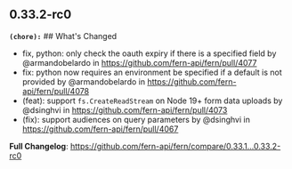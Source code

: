 ## 0.33.2-rc0
**`(chore):`** ## What's Changed
* fix, python: only check the oauth expiry if there is a specified field by @armandobelardo in https://github.com/fern-api/fern/pull/4077
* fix: python now requires an environment be specified if a default is not provided by @armandobelardo in https://github.com/fern-api/fern/pull/4078
* (feat): support `fs.CreateReadStream` on Node 19+ form data uploads by @dsinghvi in https://github.com/fern-api/fern/pull/4073
* (fix): support audiences on query parameters by @dsinghvi in https://github.com/fern-api/fern/pull/4067


**Full Changelog**: https://github.com/fern-api/fern/compare/0.33.1...0.33.2-rc0

